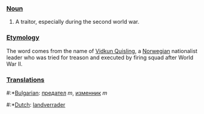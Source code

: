 ===[[Noun]]===
#A traitor, especially during the second world war.

===[[Etymology]]===

The word comes from the name of [http://en.wikipedia.org/wiki/Vidkun_Quisling Vidkun Quisling], a [[Norwegian]] nationalist leader who was tried for treason and executed by firing squad after World War II.

===[[Translation]]s===
#:*[[Bulgarian]]: [[предател]] ''m'', [[изменник]] ''m''
#:*[[Dutch]]: [[landverrader]]